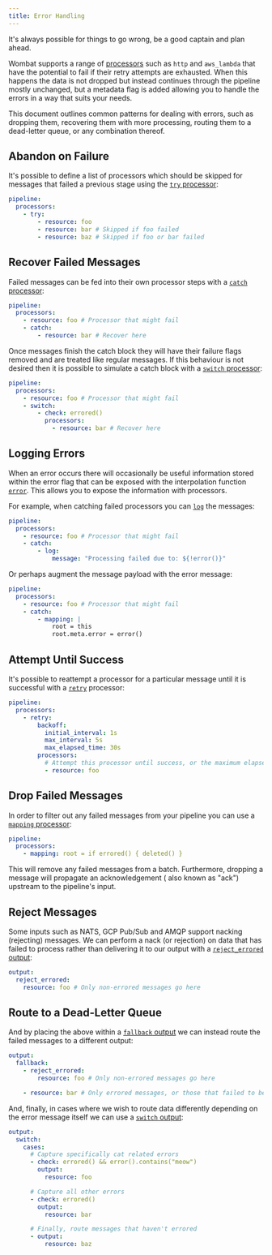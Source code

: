 ```yaml
---
title: Error Handling
---
```


It's always possible for things to go wrong, be a good captain and plan ahead.

Wombat supports a range of [processors][processors] such as `http` and `aws_lambda` that have the potential to fail if
their retry attempts are exhausted. When this happens the data is not dropped but instead continues through the pipeline
mostly unchanged, but a metadata flag is added allowing you to handle the errors in a way that suits your needs.

This document outlines common patterns for dealing with errors, such as dropping them, recovering them with more
processing, routing them to a dead-letter queue, or any combination thereof.

## Abandon on Failure

It's possible to define a list of processors which should be skipped for messages that failed a previous stage using
the [`try` processor][processor.try]:

```yaml
pipeline:
  processors:
    - try:
        - resource: foo
        - resource: bar # Skipped if foo failed
        - resource: baz # Skipped if foo or bar failed
```

## Recover Failed Messages

Failed messages can be fed into their own processor steps with a [`catch` processor][processor.catch]:

```yaml
pipeline:
  processors:
    - resource: foo # Processor that might fail
    - catch:
        - resource: bar # Recover here
```

Once messages finish the catch block they will have their failure flags removed and are treated like regular messages.
If this behaviour is not desired then it is possible to simulate a catch block with a [
`switch` processor][processor.switch]:

```yaml
pipeline:
  processors:
    - resource: foo # Processor that might fail
    - switch:
        - check: errored()
          processors:
            - resource: bar # Recover here
```

## Logging Errors

When an error occurs there will occasionally be useful information stored within the error flag that can be exposed with
the interpolation function [`error`][configuration.interpolation]. This allows you to expose the information with
processors.

For example, when catching failed processors you can [`log`][processor.log] the messages:

```yaml
pipeline:
  processors:
    - resource: foo # Processor that might fail
    - catch:
        - log:
            message: "Processing failed due to: ${!error()}"
```

Or perhaps augment the message payload with the error message:

```yaml
pipeline:
  processors:
    - resource: foo # Processor that might fail
    - catch:
        - mapping: |
            root = this
            root.meta.error = error()
```

## Attempt Until Success

It's possible to reattempt a processor for a particular message until it is successful with a [`retry`][processor.retry]
processor:

```yaml
pipeline:
  processors:
    - retry:
        backoff:
          initial_interval: 1s
          max_interval: 5s
          max_elapsed_time: 30s
        processors:
          # Attempt this processor until success, or the maximum elapsed time is reached.
          - resource: foo
```

## Drop Failed Messages

In order to filter out any failed messages from your pipeline you can use a [`mapping` processor][processor.mapping]:

```yaml
pipeline:
  processors:
    - mapping: root = if errored() { deleted() }
```

This will remove any failed messages from a batch. Furthermore, dropping a message will propagate an acknowledgement (
also known as "ack") upstream to the pipeline's input.

## Reject Messages

Some inputs such as NATS, GCP Pub/Sub and AMQP support nacking (rejecting) messages. We can perform a nack (or
rejection) on data that has failed to process rather than delivering it to our output with a [
`reject_errored` output][output.reject_errored]:

```yaml
output:
  reject_errored:
    resource: foo # Only non-errored messages go here
```

## Route to a Dead-Letter Queue

And by placing the above within a [`fallback` output][output.fallback] we can instead route the failed messages to a
different output:

```yaml
output:
  fallback:
    - reject_errored:
        resource: foo # Only non-errored messages go here

    - resource: bar # Only errored messages, or those that failed to be delivered to foo, go here
```

And, finally, in cases where we wish to route data differently depending on the error message itself we can use a [
`switch` output][output.switch]:

```yaml
output:
  switch:
    cases:
      # Capture specifically cat related errors
      - check: errored() && error().contains("meow")
        output:
          resource: foo

      # Capture all other errors
      - check: errored()
        output:
          resource: bar

      # Finally, route messages that haven't errored
      - output:
          resource: baz
```

[processors]: /docs/components/processors/about

[processor.mapping]: /docs/components/processors/mapping

[processor.switch]: /docs/components/processors/switch

[processor.retry]: /docs/components/processors/retry

[processor.for_each]: /docs/components/processors/for_each

[processor.catch]: /docs/components/processors/catch

[processor.try]: /docs/components/processors/try

[processor.log]: /docs/components/processors/log

[output.switch]: /docs/components/outputs/switch

[output.fallback]: /docs/components/outputs/fallback

[output.reject_errored]: /docs/components/outputs/reject_errored

[configuration.interpolation]: /docs/configuration/interpolation#bloblang-queries
